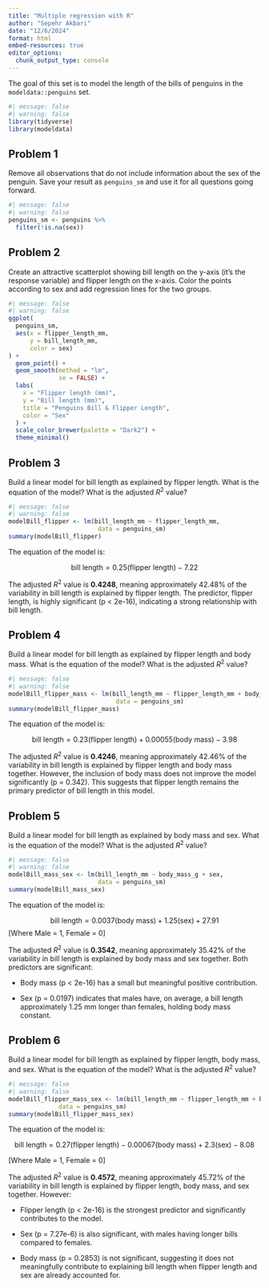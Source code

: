```yaml
---
title: "Multiple regression with R"
author: "Sepehr Akbari"
date: "12/6/2024"
format: html
embed-resources: true
editor_options: 
  chunk_output_type: console
---
```


::: {.callout-note appearance="minimal" icon="false"}
The goal of this set is to model the length of the bills of penguins in the `modeldata::penguins` set.
:::

```r
#| message: false
#| warning: false
library(tidyverse)
library(modeldata)
```

## Problem 1

::: {.callout-note appearance="minimal" icon="false"}
Remove all observations that do not include information about the sex of the penguin. Save your result as `penguins_sm` and use it for all questions going forward.
:::

```r
#| message: false
#| warning: false
penguins_sm <- penguins %>% 
  filter(!is.na(sex))
```

## Problem 2

::: {.callout-note appearance="minimal" icon="false"}
Create an attractive scatterplot showing bill length on the y-axis (it’s the response variable) and flipper length on the x-axis. Color the points according to sex and add regression lines for the two groups.
:::

```r
#| message: false
#| warning: false
ggplot(
  penguins_sm,
  aes(x = flipper_length_mm, 
      y = bill_length_mm,
      color = sex)
) +
  geom_point() +
  geom_smooth(method = "lm", 
              se = FALSE) +
  labs(
    x = "Flipper length (mm)",
    y = "Bill length (mm)",
    title = "Penguins Bill & Flipper Length",
    color = "Sex"
  ) +
  scale_color_brewer(palette = "Dark2") +
  theme_minimal()
```


## Problem 3

::: {.callout-note appearance="minimal" icon="false"}
Build a linear model for bill length as explained by flipper length. What is the equation of the model? What is the adjusted $R^2$ value?
:::

```r
#| message: false
#| warning: false
modelBill_flipper <- lm(bill_length_mm ~ flipper_length_mm, 
                         data = penguins_sm)
summary(modelBill_flipper)
```

The equation of the model is:

$$
\text{bill length} = 0.25 (\text{flipper length}) -7.22
$$

The adjusted $R^2$ value is **0.4248**, meaning approximately 42.48% of the variability in bill length is explained by flipper length. The predictor, flipper length, is highly significant (p < 2e-16), indicating a strong relationship with bill length.

## Problem 4

::: {.callout-note appearance="minimal" icon="false"}
Build a linear model for bill length as explained by flipper length and body mass. What is the equation of the model? What is the adjusted $R^2$ value?
:::

```r
#| message: false
#| warning: false
modelBill_flipper_mass <- lm(bill_length_mm ~ flipper_length_mm + body_mass_g, 
                              data = penguins_sm)
summary(modelBill_flipper_mass)
```


The equation of the model is:

$$
\text{bill length} = 0.23 (\text{flipper length}) + 0.00055 (\text{body mass}) - 3.98
$$

The adjusted $R^2$ value is **0.4246**, meaning approximately 42.46% of the variability in bill length is explained by flipper length and body mass together. However, the inclusion of body mass does not improve the model significantly (p = 0.342). This suggests that flipper length remains the primary predictor of bill length in this model.

## Problem 5

::: {.callout-note appearance="minimal" icon="false"}
Build a linear model for bill length as explained by body mass and sex. What is the equation of the model? What is the adjusted $R^2$ value?
:::

```r
#| message: false
#| warning: false
modelBill_mass_sex <- lm(bill_length_mm ~ body_mass_g + sex, 
                         data = penguins_sm)
summary(modelBill_mass_sex)
```

The equation of the model is:

$$
\text{bill length} = 0.0037 (\text{body mass}) + 1.25 (\text{sex}) + 27.91
$$
$\text{[Where Male = 1, Female = 0]}$

The adjusted $R^2$ value is **0.3542**, meaning approximately 35.42% of the variability in bill length is explained by body mass and sex together. Both predictors are significant:

- Body mass (p < 2e-16) has a small but meaningful positive contribution.

- Sex (p = 0.0197) indicates that males have, on average, a bill length approximately 1.25 mm longer than females, holding body mass constant.

## Problem 6

::: {.callout-note appearance="minimal" icon="false"}
Build a linear model for bill length as explained by flipper length, body mass, and sex. What is the equation of the model? What is the adjusted $R^2$ value?
:::

```r
#| message: false
#| warning: false
modelBill_flipper_mass_sex <- lm(bill_length_mm ~ flipper_length_mm + body_mass_g + sex, 
              data = penguins_sm)
summary(modelBill_flipper_mass_sex)
```

The equation of the model is:

$$
\text{bill length} = 0.27  (\text{flipper length}) - 0.00067 (\text{body mass}) + 2.3 (\text{sex}) - 8.08
$$

$\text{[Where Male = 1, Female = 0]}$

The adjusted $R^2$ value is **0.4572**, meaning approximately 45.72% of the variability in bill length is explained by flipper length, body mass, and sex together. However:

- Flipper length (p < 2e-16) is the strongest predictor and significantly contributes to the model.

- Sex (p = 7.27e-6) is also significant, with males having longer bills compared to females.

- Body mass (p = 0.2853) is not significant, suggesting it does not meaningfully contribute to explaining bill length when flipper length and sex are already accounted for.










